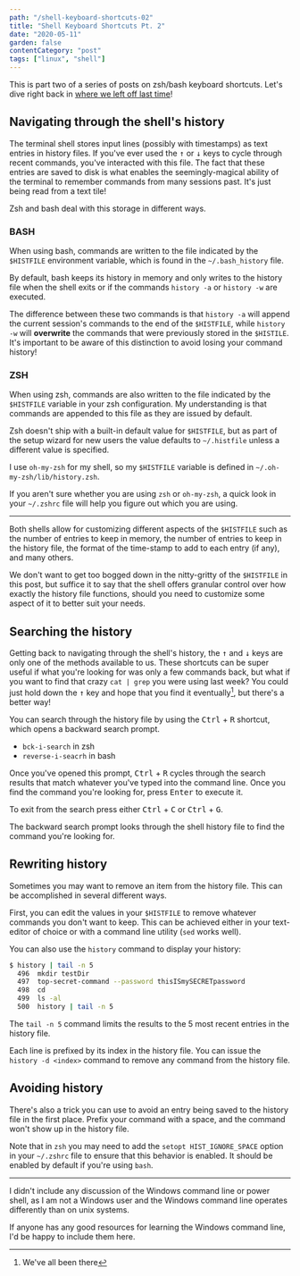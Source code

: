 ```yaml
---
path: "/shell-keyboard-shortcuts-02"
title: "Shell Keyboard Shortcuts Pt. 2"
date: "2020-05-11"
garden: false
contentCategory: "post"
tags: ["linux", "shell"]
---
```


This is part two of a series of posts on zsh/bash keyboard shortcuts. Let's dive right back in [where we left off last time](/shell-keyboard-shortcuts-01)!

## Navigating through the shell's history

The terminal shell stores input lines (possibly with timestamps) as text entries in history files. If you've ever used the <kbd>↑</kbd> or <kbd>↓</kbd> keys to cycle through recent commands, you've interacted with this file. The fact that these entries are saved to disk is what enables the seemingly-magical ability of the terminal to remember commands from many sessions past. It's just being read from a text tile!

Zsh and bash deal with this storage in different ways.

### BASH

When using bash, commands are written to the file indicated by the `$HISTFILE` environment variable, which is found in the `~/.bash_history` file.

By default, bash keeps its history in memory and only writes to the history file when the shell exits or if the commands `history -a` or `history -w` are executed.

The difference between these two commands is that `history -a` will append the current session's commands to the end of the `$HISTFILE`, while `history -w` will **overwrite** the commands that were previously stored in the `$HISTILE`. It's important to be aware of this distinction to avoid losing your command history!

### ZSH

When using zsh, commands are also written to the file indicated by the `$HISTFILE` variable in your zsh configuration. My understanding is that commands are appended to this file as they are issued by default.

Zsh doesn't ship with a built-in default value for `$HISTFILE`, but as part of the setup wizard for new users the value defaults to `~/.histfile` unless a different value is specified.

I use `oh-my-zsh` for my shell, so my `$HISTFILE` variable is defined in `~/.oh-my-zsh/lib/history.zsh`.

If you aren't sure whether you are using `zsh` or `oh-my-zsh`, a quick look in your `~/.zshrc` file will help you figure out which you are using.

---

Both shells allow for customizing different aspects of the `$HISTFILE` such as the number of entries to keep in memory, the number of entries to keep in the history file, the format of the time-stamp to add to each entry (if any), and many others.

We don't want to get too bogged down in the nitty-gritty of the `$HISTFILE` in this post, but suffice it to say that the shell offers granular control over how exactly the history file functions, should you need to customize some aspect of it to better suit your needs.

## Searching the history

Getting back to navigating through the shell's history, the <kbd>↑</kbd> and <kbd>↓</kbd> keys are only one of the methods available to us. These shortcuts can be super useful if what you're looking for was only a few commands back, but what if you want to find that crazy `cat | grep` you were using last week? You could just hold down the <kbd>↑</kbd> key and hope that you find it eventually[^1], but there's a better way!

[^1]: We've all been there

You can search through the history file by using the <kbd>Ctrl</kbd> + <kbd>R</kbd> shortcut, which opens a backward search prompt.

- `bck-i-search` in zsh
- `reverse-i-seacrh` in bash

Once you've opened this prompt, <kbd>Ctrl</kbd> + <kbd>R</kbd> cycles through the search results that match whatever you've typed into the command line. Once you find the command you're looking for, press <kbd>Enter</kbd> to execute it.

To exit from the search press either <kbd>Ctrl</kbd> + <kbd>C</kbd> or <kbd>Ctrl</kbd> + <kbd>G</kbd>.

The backward search prompt looks through the shell history file to find the command you're looking for.

## Rewriting history

Sometimes you may want to remove an item from the history file. This can be accomplished in several different ways.

First, you can edit the values in your `$HISTFILE` to remove whatever commands you don't want to keep. This can be achieved either in your text-editor of choice or with a command line utility (`sed` works well).

You can also use the `history` command to display your history:

```bash
$ history | tail -n 5
  496  mkdir testDir
  497  top-secret-command --password thisISmySECRETpassword
  498  cd
  499  ls -al
  500  history | tail -n 5

```

The `tail -n 5` command limits the results to the 5 most recent entries in the history file.

Each line is prefixed by its index in the history file. You can issue the `history -d <index>` command to remove any command from the history file.

## Avoiding history

There's also a trick you can use to avoid an entry being saved to the history file in the first place. Prefix your command with a space, and the command won't show up in the history file.

Note that in `zsh` you may need to add the `setopt HIST_IGNORE_SPACE` option in your `~/.zshrc` file to ensure that this behavior is enabled. It should be enabled by default if you're using `bash`.

---

I didn't include any discussion of the Windows command line or power shell, as I am not a Windows user and the Windows command line operates differently than on unix systems.

If anyone has any good resources for learning the Windows command line, I'd be happy to include them here.
